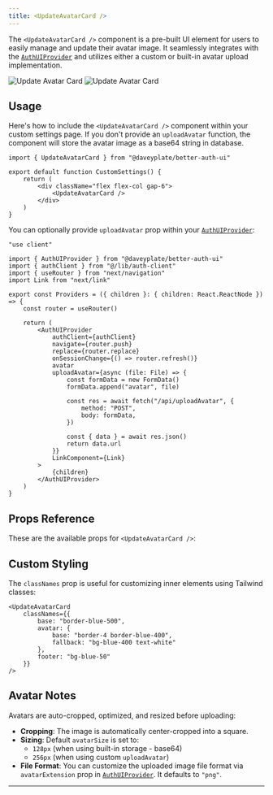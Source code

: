```yaml
---
title: <UpdateAvatarCard />
---
```


The `<UpdateAvatarCard />` component is a pre-built UI element for users to easily manage and update their avatar image. It seamlessly integrates with the [`AuthUIProvider`](../components/auth-ui-provider) and utilizes either a custom or built-in avatar upload implementation.

<img alt="Update Avatar Card" src="/screenshots/update-avatar-card-dark.png" className="rounded-xl hidden dark:block w-lg mt-0 mb-0" />
<img alt="Update Avatar Card" src="/screenshots/update-avatar-card-light.png" className="rounded-xl dark:hidden w-lg mt-0 mb-0" />

## Usage

Here's how to include the `<UpdateAvatarCard />` component within your custom settings page. If you don't provide an `uploadAvatar` function, the component will store the avatar image as a base64 string in database.

```tsx
import { UpdateAvatarCard } from "@daveyplate/better-auth-ui"

export default function CustomSettings() {
    return (
        <div className="flex flex-col gap-6">
            <UpdateAvatarCard />
        </div>
    )
}
```

You can optionally provide `uploadAvatar` prop within your [`AuthUIProvider`](../components/auth-ui-provider):

```tsx title="providers.tsx"
"use client"

import { AuthUIProvider } from "@daveyplate/better-auth-ui"
import { authClient } from "@/lib/auth-client"
import { useRouter } from "next/navigation"
import Link from "next/link"

export const Providers = ({ children }: { children: React.ReactNode }) => {
    const router = useRouter()

    return (
        <AuthUIProvider
            authClient={authClient}
            navigate={router.push}
            replace={router.replace}
            onSessionChange={() => router.refresh()}
            avatar
            uploadAvatar={async (file: File) => {
                const formData = new FormData()
                formData.append("avatar", file)

                const res = await fetch("/api/uploadAvatar", {
                    method: "POST",
                    body: formData,
                })

                const { data } = await res.json()
                return data.url
            }}
            LinkComponent={Link}
        >
            {children}
        </AuthUIProvider>
    )
}
```

## Props Reference

These are the available props for `<UpdateAvatarCard />`:

<AutoTypeTable path="../src/components/settings/update-avatar-card.tsx" name="UpdateAvatarCardProps" />

## Custom Styling

The `classNames` prop is useful for customizing inner elements using Tailwind classes:

```tsx
<UpdateAvatarCard
    classNames={{
        base: "border-blue-500",
        avatar: {
            base: "border-4 border-blue-400",
            fallback: "bg-blue-400 text-white"
        },
        footer: "bg-blue-50"
    }}
/>
```

## Avatar Notes

Avatars are auto-cropped, optimized, and resized before uploading:

- **Cropping**: The image is automatically center-cropped into a square.
- **Sizing**: Default `avatarSize` is set to:
  - `128px` (when using built-in storage - base64)
  - `256px` (when using custom `uploadAvatar`)
- **File Format**: You can customize the uploaded image file format via `avatarExtension` prop in [`AuthUIProvider`](../components/auth-ui-provider). It defaults to `"png"`.

---